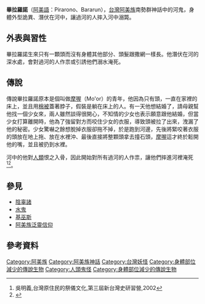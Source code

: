 '''畢拉羅諾'''（[[阿美語|阿美語]]：Pirarono、Bararun），[[台灣|台灣]][[阿美族|阿美族]]南勢群神話中的河鬼，身體外型詭異、潛伏在河中，讓過河的人摔入河中溺斃。
== 外表與習性 ==
畢拉羅諾生來只有一顆頭而沒有身體其他部分、頭髮跟撒網一樣長。他潛伏在河的深水處，會對過河的人作祟或引誘他們溺水淹死。
== 傳說 ==
傳說畢拉羅諾原本是個叫做[[摩喔|摩喔]]（Mo'or）的青年，他因為只有頭，一直在家裡的床上，並且用[[棉被|棉被]]蓋著脖子，假裝是躺在床上的人。有一天他想結婚了，請母親幫他找一個少女來，兩人雖然談得很開心，不知情的少女也表示願意跟他結婚，但當少女打算離開時，他為了強留對方而咬住少女的衣服，導致頭被拉了出來，洩漏了他的秘密。少女驚嚇之餘想脫掉衣服卻拖不掉，於是跑到河邊，先後將緊咬著衣服的頭放在地上拖、放在水裡沖、最後直接將整顆頭拿去撞石頭，[[摩喔|摩喔]]這才終於鬆開他的嘴，並且被扔到水裡。

河中的他對[[人類|人類]]恨之入骨，因此開始對所有過河的人作祟，讓他們摔進河裡淹死<ref>吳明義,台灣原住民的祭儀文化,第三屆新台灣史研習營,2002</ref><ref>{{cite web|url=https://aya.ioe.sinica.edu.tw/index.php/Frontend/loreDetail/149|title=台東宜灣：Pirarono（河鬼）|accessdate=1984-03-19|author=黃貴潮|archive-date=2020-06-30|archive-url=https://web.archive.org/web/20200630055005/https://aya.ioe.sinica.edu.tw/index.php/Frontend/loreDetail/149|dead-url=no}}</ref>。

== 參見 ==
*[[陰辜諸|陰辜諸]]
*[[水鬼|水鬼]]
*[[基巫斯|基巫斯]]
*[[阿美族泛靈信仰|阿美族泛靈信仰]]

== 參考資料 ==
{{reflist}}

[[Category:阿美族|Category:阿美族]]
[[Category:阿美族神話|Category:阿美族神話]]
[[Category:台灣妖怪|Category:台灣妖怪]]
[[Category:身體部位減少的傳說生物|Category:身體部位減少的傳說生物]]
[[Category:人頭鬼怪|Category:人頭鬼怪]]
[[Category:身體部位減少的傳說生物|Category:身體部位減少的傳說生物]]
{{Myth-stub}}